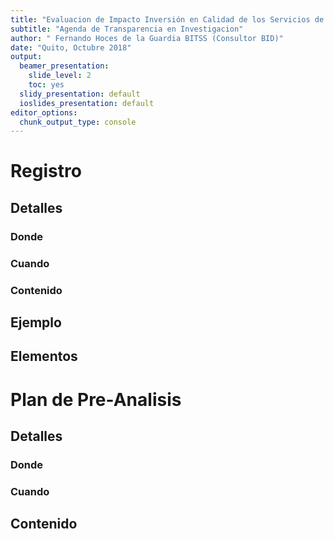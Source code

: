 ```yaml
---
title: "Evaluacion de Impacto Inversión en Calidad de los Servicios de Desarrollo Infantil"
subtitle: "Agenda de Transparencia en Investigacion"
author: " Fernando Hoces de la Guardia BITSS (Consultor BID)"
date: "Quito, Octubre 2018"
output:
  beamer_presentation:
    slide_level: 2
    toc: yes
  slidy_presentation: default
  ioslides_presentation: default
editor_options:
  chunk_output_type: console
---
```

# Registro 

## Detalles

### Donde  

### Cuando 

### Contenido

## Ejemplo  

## Elementos  

# Plan de Pre-Analisis

## Detalles 

### Donde 

### Cuando  

## Contenido
